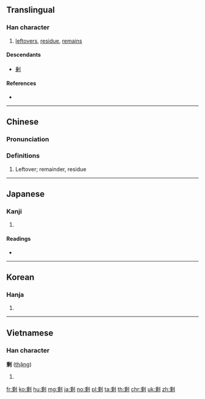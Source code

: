 {{also|剰}}
==Translingual==
{{ja-forms|[[剰]]|[[剩]]|[[剩]]}}

===Han character===
{{Han char|rn=18|rad=刀|as=10|sn=12|four=22900|canj=HPLN|ids=⿰乘刂}}

# [[leftovers]], [[residue]], [[remains]]

====Descendants====
* [[剰]]

====References====
* {{Han ref|kx=0142.040|dkj=02109|dj=0323.020|hdz=10350.100|uh=5269|ud=21097|bh=B3D1|bd=46033}}

----

==Chinese==
{{zh-forms}}

===Pronunciation===
{{zh-pron
|m=shèng |ma=zh-shèng.ogg
|c=sing6,zing6
|h=pfs=chhûn
|md=
|mn=chhun/sēng/sīn
|w=
|mc=y
|oc=y
|cat=n
}}

===Definitions===
{{zh-hanzi}}

# Leftover; remainder, residue 

----

==Japanese==

===Kanji===
{{ja-kanji|grade=|rs=刀10}}

# {{defn|lang=ja|sort=刀10}} <!-- line may be deleted if/when POS headers are added -->

====Readings====
* {{ja-readings|on=[[じょう]] (jō)|kun=[[あまる]] (amaru), [[あまり]] (amari), [[あまつさえ]] (amatsusae)}}

----

==Korean==

===Hanja===
{{ko-hanja|hangeul=잉|rv=ing|mr=ing}}

# {{defn|lang=ko|sort=刀10}}

----

==Vietnamese==

===Han character===
'''剩''' ([[thặng]])

# {{defn|lang=vi}}

[[fr:剩]]
[[ko:剩]]
[[hu:剩]]
[[mg:剩]]
[[ja:剩]]
[[no:剩]]
[[pl:剩]]
[[ta:剩]]
[[th:剩]]
[[chr:剩]]
[[uk:剩]]
[[zh:剩]]